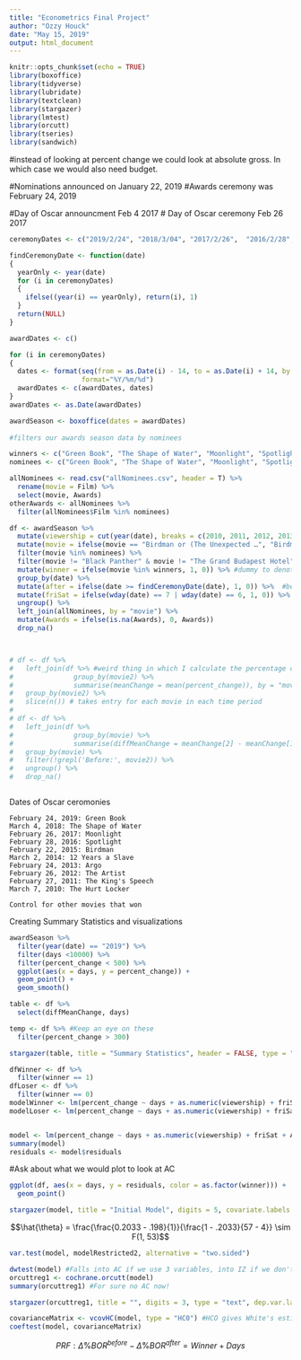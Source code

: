```yaml
---
title: "Econometrics Final Project"
author: "Ozzy Houck"
date: "May 15, 2019"
output: html_document
---
```


```r
knitr::opts_chunk$set(echo = TRUE)
library(boxoffice)
library(tidyverse)
library(lubridate)
library(textclean)
library(stargazer)
library(lmtest)
library(orcutt)
library(tseries)
library(sandwich)
```

#instead of looking at percent change we could look at absolute gross. In which case we would also need budget. 

#Nominations announced on January 22, 2019 
#Awards ceremony was February 24, 2019

#Day of Oscar announcment Feb 4 2017
# Day of Oscar ceremony Feb 26 2017
```r
ceremonyDates <- c("2019/2/24", "2018/3/04", "2017/2/26",  "2016/2/28","2015/2/22", "2014/3/02", "2013/2/24", "2012/2/26", "2011/2/27", "2010/3/07")

findCeremonyDate <- function(date) 
{
  yearOnly <- year(date)
  for (i in ceremonyDates)
  {
    ifelse((year(i) == yearOnly), return(i), 1)
  }
  return(NULL)
}

awardDates <- c()

for (i in ceremonyDates)
{
  dates <- format(seq(from = as.Date(i) - 14, to = as.Date(i) + 14, by = "day"),
                  format="%Y/%m/%d")
  awardDates <- c(awardDates, dates)
}
awardDates <- as.Date(awardDates)

awardSeason <- boxoffice(dates = awardDates)
 
#filters our awards season data by nominees 

winners <- c("Green Book", "The Shape of Water", "Moonlight", "Spotlight", "Birdman", "12 Years a Slave", "Argo", "The Artist", "The King’s Speech", "The Hurt Locker")
nominees <- c("Green Book", "The Shape of Water", "Moonlight", "Spotlight", "Birdman", "12 Years a Slave", "Argo", "The Artist", "The King’s Speech", "Roma", "The Favourite", "Black Panther", "A Star is Born", "BlacKkKlansman", "Bohemian Rhapsody", "Vice", "Three Billboards Outside Eb…", "Dunkirk", "Lady Bird", "Get Out", "The Post", "Darkest Hour", "Call Me by Your Name", "Phantom Thread", "La La Land", "Manchester-by-the Sea", "Hidden Figures", "Fences", "Arrival", "Hacksaw Ridge", "Hell or High Water", "Lion", "The Revenant", "The Big Short", "The Martian", "Mad Max: Fury Road", "Room", "Bridge of Spies", "Brooklyn", "American Sniper", "Boyhood", "The Grand Budapest Hotel", "The Imitation Game", "Selma", "The Theory of Everything", "Whiplash", "Gravity", "American Hustle", "Dallas Buyers Club", "Her", "Philomena", "The Wolf of Wall Street", "Captain Phillips", "Nebraska", "Lincoln", "Zero Dark Thirty", "Les Miserables", "Life of Pi", "Silver Linings Playbook", "Django Unchained", "Armour", "Beasts of the Southern Wild", "The Help", "The Descendants", "Hugo", "Midnight in Paris", "Moneyball", "The Tree of Life", "War Hoarse", "Extremely Loud and Incredib…", "127 Hours", "Black Swan", "The Fighter", "Inception", "The Kids Are All Right", "The Social Network", "Toy Story 3", "True Grit", "Winter's Bone")

allNominees <- read.csv("allNominees.csv", header = T) %>% 
  rename(movie = Film) %>% 
  select(movie, Awards)
otherAwards <- allNominees %>% 
  filter(allNominees$Film %in% nominees) 

df <- awardSeason %>%
  mutate(viewership = cut(year(date), breaks = c(2010, 2011, 2012, 2013, 2014, 2015, 2016, 2017, 2018, 2019), labels = c(37.6, 39.3, 40.3, 43.7, 36.6, 34.3, 32.9, 26.5, 29.6))) %>% 
  mutate(movie = ifelse(movie == "Birdman or (The Unexpected …", "Birdman", movie)) %>% 
  filter(movie %in% nominees) %>%  
  filter(movie != "Black Panther" & movie != "The Grand Budapest Hotel" & movie != "Get Out") %>%  #in theaters during previous award season
  mutate(winner = ifelse(movie %in% winners, 1, 0)) %>% #dummy to denote a winner
  group_by(date) %>% 
  mutate(after = ifelse(date >= findCeremonyDate(date), 1, 0)) %>%  #before or after ceremony
  mutate(friSat = ifelse(wday(date) == 7 | wday(date) == 6, 1, 0)) %>% #Mark if day is weekend
  ungroup() %>% 
  left_join(allNominees, by = "movie") %>% 
  mutate(Awards = ifelse(is.na(Awards), 0, Awards))
  drop_na()



# df <- df %>% 
#   left_join(df %>% #weird thing in which I calculate the percentage change for each movie in each timer period and then join those values to the big table
#               group_by(movie2) %>% 
#               summarise(meanChange = mean(percent_change)), by = "movie2") %>% 
#   group_by(movie2) %>% 
#   slice(n()) # takes entry for each movie in each time period
# 
# df <- df %>% 
#   left_join(df %>% 
#               group_by(movie) %>%
#               summarise(diffMeanChange = meanChange[2] - meanChange[1]), by = "movie") %>% 
#   group_by(movie) %>% 
#   filter(!grepl('Before:', movie2)) %>% 
#   ungroup() %>% 
#   drop_na()



```
Dates of Oscar ceromonies

	February 24, 2019: Green Book
	March 4, 2018: The Shape of Water
	February 26, 2017: Moonlight
	February 28, 2016: Spotlight
	February 22, 2015: Birdman
	March 2, 2014: 12 Years a Slave
	February 24, 2013: Argo
	February 26, 2012: The Artist
	February 27, 2011: The King's Speech
	March 7, 2010: The Hurt Locker
	
	Control for other movies that won
	
	
	
	
Creating Summary Statistics and visualizations

```r
awardSeason %>% 
  filter(year(date) == "2019") %>% 
  filter(days <10000) %>% 
  filter(percent_change < 500) %>% 
  ggplot(aes(x = days, y = percent_change)) +
  geom_point() +
  geom_smooth()

table <- df %>%
  select(diffMeanChange, days)

temp <- df %>% #Keep an eye on these
  filter(percent_change > 300)
```

```r
stargazer(table, title = "Summary Statistics", header = FALSE, type = "text") # Why does this not work?
```

```r
dfWinner <- df %>% 
  filter(winner == 1)
dfLoser <- df %>% 
  filter(winner == 0)
modelWinner <- lm(percent_change ~ days + as.numeric(viewership) + friSat + Awards + after, data = dfWinner)
modelLoser <- lm(percent_change ~ days + as.numeric(viewership) + friSat + Awards + after, data = dfLoser)


model <- lm(percent_change ~ days + as.numeric(viewership) + friSat + Awards + after:winner + after, data = df)
summary(model)
residuals <- model$residuals
```

#Ask about what we would plot to look at AC
```r
ggplot(df, aes(x = days, y = residuals, color = as.factor(winner))) +
  geom_point()

stargazer(model, title = "Initial Model", digits = 5, covariate.labels = c("Days in Theater", "Best Picture Winner", "Oscar Viewership"), dep.var.labels = c("Difference in Mean % BOR Change"), header = FALSE, type = "text")
```

$$\hat{\theta} = \frac{\frac{0.2033 - .198}{1}}{\frac{1 - .2033}{57 - 4}} \sim F(1, 53)$$
```r
var.test(model, modelRestricted2, alternative = "two.sided")
```


```r
dwtest(model) #Falls into AC if we use 3 variables, into IZ if we don't use viewership
orcuttreg1 <- cochrane.orcutt(model)
summary(orcuttreg1) #For sure no AC now!
```


```r
stargazer(orcuttreg1, title = "", digits = 3, type = "text", dep.var.labels = c("Difference in Percent Change in Revenue"), covariate.labels = c("Best Picture Winner", "Days in Theatres", "Veiwership (millions)"), header = FALSE)
```


```r
covarianceMatrix <- vcovHC(model, type = "HC0") #HCO gives White's estimator
coeftest(model, covarianceMatrix)
```
$$PRF: \bar{\Delta}\%BOR^{before} - \bar{\Delta}\%BOR^{after} = Winner + Days$$

